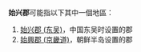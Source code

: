 '''始兴郡'''可能指以下其中一個地區：
# [[始兴郡_(东吴)|始兴郡 (东吴)]]，中国东吴时设置的郡
# [[始興郡_(京畿道)|始興郡 (京畿道)]]，朝鲜半岛设置的郡 

{{Disambig|S|Cat=三字郡名消歧义}}